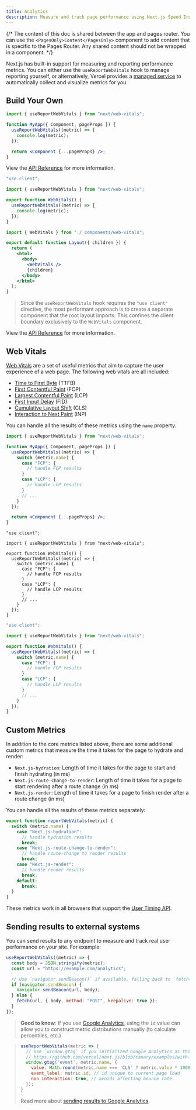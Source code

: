 ```yaml
---
title: Analytics
description: Measure and track page performance using Next.js Speed Insights
---
```


{/* The content of this doc is shared between the app and pages router. You can use the `<PagesOnly>Content</PagesOnly>` component to add content that is specific to the Pages Router. Any shared content should not be wrapped in a component. */}

Next.js has built-in support for measuring and reporting performance metrics. You can either use the `useReportWebVitals` hook to manage reporting yourself, or alternatively, Vercel provides a [managed service](https://vercel.com/analytics?utm_source=next-site&utm_medium=docs&utm_campaign=next-website) to automatically collect and visualize metrics for you.

## Build Your Own

<PagesOnly>

```jsx filename="pages/_app.js"
import { useReportWebVitals } from "next/web-vitals";

function MyApp({ Component, pageProps }) {
  useReportWebVitals((metric) => {
    console.log(metric);
  });

  return <Component {...pageProps} />;
}
```

View the [API Reference](/docs/pages/api-reference/functions/use-report-web-vitals) for more information.

</PagesOnly>

<AppOnly>

```jsx filename="app/_components/web-vitals.js"
"use client";

import { useReportWebVitals } from "next/web-vitals";

export function WebVitals() {
  useReportWebVitals((metric) => {
    console.log(metric);
  });
}
```

```jsx filename="app/layout.js"
import { WebVitals } from "./_components/web-vitals";

export default function Layout({ children }) {
  return (
    <html>
      <body>
        <WebVitals />
        {children}
      </body>
    </html>
  );
}
```

> Since the `useReportWebVitals` hook requires the `"use client"` directive, the most performant approach is to create a separate component that the root layout imports. This confines the client boundary exclusively to the `WebVitals` component.

View the [API Reference](/docs/app/api-reference/functions/use-report-web-vitals) for more information.

</AppOnly>

## Web Vitals

[Web Vitals](https://web.dev/vitals/) are a set of useful metrics that aim to capture the user
experience of a web page. The following web vitals are all included:

- [Time to First Byte](https://developer.mozilla.org/docs/Glossary/Time_to_first_byte) (TTFB)
- [First Contentful Paint](https://developer.mozilla.org/docs/Glossary/First_contentful_paint) (FCP)
- [Largest Contentful Paint](https://web.dev/lcp/) (LCP)
- [First Input Delay](https://web.dev/fid/) (FID)
- [Cumulative Layout Shift](https://web.dev/cls/) (CLS)
- [Interaction to Next Paint](https://web.dev/inp/) (INP)

You can handle all the results of these metrics using the `name` property.

<PagesOnly>

```jsx filename="pages/_app.js"
import { useReportWebVitals } from "next/web-vitals";

function MyApp({ Component, pageProps }) {
  useReportWebVitals((metric) => {
    switch (metric.name) {
      case "FCP": {
        // handle FCP results
      }
      case "LCP": {
        // handle LCP results
      }
      // ...
    }
  });

  return <Component {...pageProps} />;
}
```

</PagesOnly>

<AppOnly>

```tsx filename="app/components/web-vitals.tsx" switcher
"use client";

import { useReportWebVitals } from "next/web-vitals";

export function WebVitals() {
  useReportWebVitals((metric) => {
    switch (metric.name) {
      case "FCP": {
        // handle FCP results
      }
      case "LCP": {
        // handle LCP results
      }
      // ...
    }
  });
}
```

```jsx filename="app/components/web-vitals.js" switcher
"use client";

import { useReportWebVitals } from "next/web-vitals";

export function WebVitals() {
  useReportWebVitals((metric) => {
    switch (metric.name) {
      case "FCP": {
        // handle FCP results
      }
      case "LCP": {
        // handle LCP results
      }
      // ...
    }
  });
}
```

</AppOnly>

<PagesOnly>

## Custom Metrics

In addition to the core metrics listed above, there are some additional custom metrics that
measure the time it takes for the page to hydrate and render:

- `Next.js-hydration`: Length of time it takes for the page to start and finish hydrating (in ms)
- `Next.js-route-change-to-render`: Length of time it takes for a page to start rendering after a
  route change (in ms)
- `Next.js-render`: Length of time it takes for a page to finish render after a route change (in ms)

You can handle all the results of these metrics separately:

```js
export function reportWebVitals(metric) {
  switch (metric.name) {
    case "Next.js-hydration":
      // handle hydration results
      break;
    case "Next.js-route-change-to-render":
      // handle route-change to render results
      break;
    case "Next.js-render":
      // handle render results
      break;
    default:
      break;
  }
}
```

These metrics work in all browsers that support the [User Timing API](https://caniuse.com/#feat=user-timing).

</PagesOnly>

## Sending results to external systems

You can send results to any endpoint to measure and track
real user performance on your site. For example:

```js
useReportWebVitals((metric) => {
  const body = JSON.stringify(metric);
  const url = "https://example.com/analytics";

  // Use `navigator.sendBeacon()` if available, falling back to `fetch()`.
  if (navigator.sendBeacon) {
    navigator.sendBeacon(url, body);
  } else {
    fetch(url, { body, method: "POST", keepalive: true });
  }
});
```

> **Good to know**: If you use [Google Analytics](https://analytics.google.com/analytics/web/), using the
> `id` value can allow you to construct metric distributions manually (to calculate percentiles,
> etc.)

> ```js
> useReportWebVitals(metric => {
>   // Use `window.gtag` if you initialized Google Analytics as this example:
>   // https://github.com/vercel/next.js/blob/canary/examples/with-google-analytics/pages/_app.js
>   window.gtag('event', metric.name, {
>     value: Math.round(metric.name === 'CLS' ? metric.value * 1000 : metric.value), // values must be integers
>     event_label: metric.id, // id unique to current page load
>     non_interaction: true, // avoids affecting bounce rate.
>   });
> }
> ```
>
> Read more about [sending results to Google Analytics](https://github.com/GoogleChrome/web-vitals#send-the-results-to-google-analytics).
